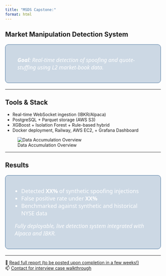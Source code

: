 ```yaml
---
title: "MSDS Capstone:"
format: html
---
```


<section class="snap-section" id="results">
<h1 style="text-align: left;">Market Manipulation Detection System</h1>
<div style="
  background: rgba(57,104,150,0.25);
  border: 1px solid #396896;
  color: #fff;
  padding: 20px 30px;
  border-radius: 10px;
  font-size: 1.1rem;
  max-width: 800px;
  margin: 20px auto;
  font-family: system-ui, sans-serif;
">
  <ul style="padding-left: 0.5em; font-style: italic;">
    **Goal**: Real-time detection of spoofing and quote-stuffing using L2 market-book data.  
  </ul>
</div>
</section>

---

## Tools & Stack

- Real-time WebSocket ingestion (IBKR/Alpaca)  
- PostgreSQL + Parquet storage (AWS S3)  
- XGBoost + Isolation Forest + Rule-based hybrid  
- Docker deployment, Railway, AWS EC2, + Grafana Dashboard

![Data Accumulation Overview](images/msds_capstone_data_flow.png)

---

<section class="snap-section" id="results">
<h2 style="text-align: left;">Results</h2>
<div style="
  background: rgba(57,104,150,0.25);
  border: 1px solid #396896;
  color: #fff;
  padding: 20px 30px;
  border-radius: 10px;
  font-size: 1.1rem;
  max-width: 800px;
  margin: 20px auto;
  font-family: system-ui, sans-serif;
">
  <ul style="padding-left: 1.2em;">
    <li>Detected <strong>XX%</strong> of synthetic spoofing injections</li>
    <li>False positive rate under <strong>XX%</strong></li>
    <li>Benchmarked against synthetic and historical NYSE data</li>
  </ul>
  <p style="margin-top: 12px; font-style: italic;">
    Fully deployable, live detection system integrated with Alpaca and IBKR.
  </p>
</div>
</section>

---

📂 [Read full report (to be posted upon completion in a few weeks!)](https://yourdomain.com/files/MSDS_Capstone_Report.pdf)  
📫 [Contact for interview case walkthrough](mailto:camhayman913@gmail.com)